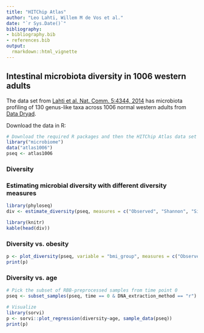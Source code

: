 ```yaml
---
title: "HITChip Atlas"
author: "Leo Lahti, Willem M de Vos et al."
date: "`r Sys.Date()`"
bibliography: 
- bibliography.bib
- references.bib
output: 
  rmarkdown::html_vignette
---
```

<!--
  %\VignetteEngine{knitr::rmarkdown}
  %\VignetteIndexEntry{microbiome tutorial - atlas}
  %\usepackage[utf8]{inputenc}
-->    


## Intestinal microbiota diversity in 1006 western adults

The data set from [Lahti et al. Nat. Comm. 5:4344,
2014](http://www.nature.com/ncomms/2014/140708/ncomms5344/full/ncomms5344.html)
has microbiota profiling of 130 genus-like taxa across 1006 normal
western adults from [Data Dryad](http://doi.org/10.5061/dryad.pk75d).

Download the data in R:

```r
# Download the required R packages and then the HITChip Atlas data set
library("microbiome")
data("atlas1006")
pseq <- atlas1006
```


### Diversity 

### Estimating microbial diversity with different diversity measures

```r
library(phyloseq)
div <- estimate_diversity(pseq, measures = c("Observed", "Shannon", "Simpson"))

library(knitr)
kable(head(div))
```


### Diversity vs. obesity

```r
p <- plot_diversity(pseq, variable = "bmi_group", measures = c("Observed", "Shannon", "Simpson"), det.th = 250)
print(p)
```


### Diversity vs. age

```r
# Pick the subset of RBB-preprocessed samples from time point 0
pseq <- subset_samples(pseq, time == 0 & DNA_extraction_method == "r")

# Visualize
library(sorvi)
p <- sorvi::plot_regression(diversity~age, sample_data(pseq))
print(p)
```


